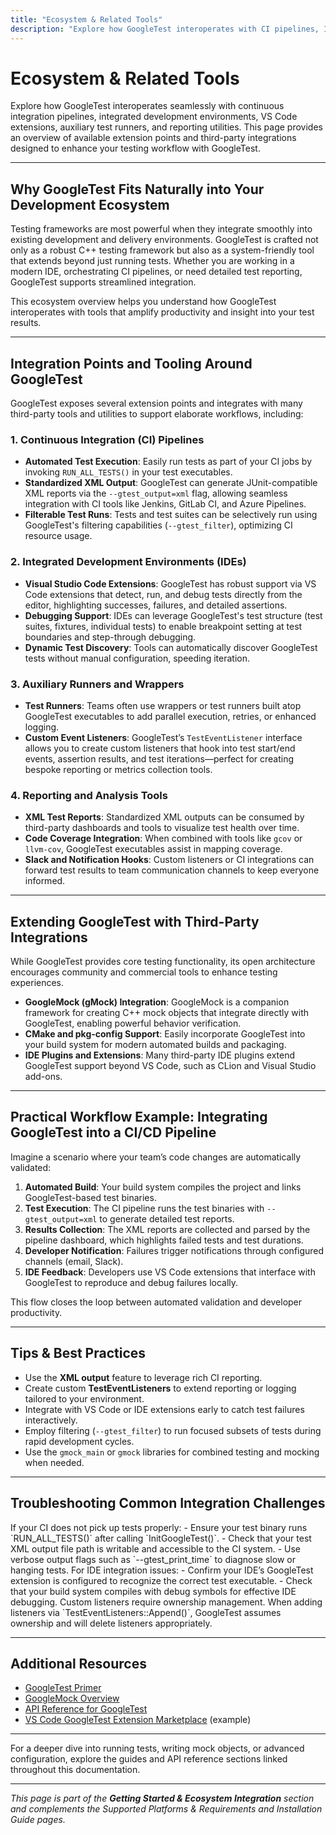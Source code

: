 ```yaml
---
title: "Ecosystem & Related Tools"
description: "Explore how GoogleTest interoperates with CI pipelines, IDEs, VS Code extensions, auxiliary runners, and reporting utilities. Get an overview of extension points and third-party integrations to extend functionality."
---
```


# Ecosystem & Related Tools

Explore how GoogleTest interoperates seamlessly with continuous integration pipelines, integrated development environments, VS Code extensions, auxiliary test runners, and reporting utilities. This page provides an overview of available extension points and third-party integrations designed to enhance your testing workflow with GoogleTest.

---

## Why GoogleTest Fits Naturally into Your Development Ecosystem

Testing frameworks are most powerful when they integrate smoothly into existing development and delivery environments. GoogleTest is crafted not only as a robust C++ testing framework but also as a system-friendly tool that extends beyond just running tests. Whether you are working in a modern IDE, orchestrating CI pipelines, or need detailed test reporting, GoogleTest supports streamlined integration.

This ecosystem overview helps you understand how GoogleTest interoperates with tools that amplify productivity and insight into your test results.

---

## Integration Points and Tooling Around GoogleTest

GoogleTest exposes several extension points and integrates with many third-party tools and utilities to support elaborate workflows, including:

### 1. Continuous Integration (CI) Pipelines

- **Automated Test Execution**: Easily run tests as part of your CI jobs by invoking `RUN_ALL_TESTS()` in your test executables.
- **Standardized XML Output**: GoogleTest can generate JUnit-compatible XML reports via the `--gtest_output=xml` flag, allowing seamless integration with CI tools like Jenkins, GitLab CI, and Azure Pipelines.
- **Filterable Test Runs**: Tests and test suites can be selectively run using GoogleTest's filtering capabilities (`--gtest_filter`), optimizing CI resource usage.

### 2. Integrated Development Environments (IDEs)

- **Visual Studio Code Extensions**: GoogleTest has robust support via VS Code extensions that detect, run, and debug tests directly from the editor, highlighting successes, failures, and detailed assertions.
- **Debugging Support**: IDEs can leverage GoogleTest's test structure (test suites, fixtures, individual tests) to enable breakpoint setting at test boundaries and step-through debugging.
- **Dynamic Test Discovery**: Tools can automatically discover GoogleTest tests without manual configuration, speeding iteration.

### 3. Auxiliary Runners and Wrappers

- **Test Runners**: Teams often use wrappers or test runners built atop GoogleTest executables to add parallel execution, retries, or enhanced logging.
- **Custom Event Listeners**: GoogleTest’s `TestEventListener` interface allows you to create custom listeners that hook into test start/end events, assertion results, and test iterations—perfect for creating bespoke reporting or metrics collection tools.

### 4. Reporting and Analysis Tools

- **XML Test Reports**: Standardized XML outputs can be consumed by third-party dashboards and tools to visualize test health over time.
- **Code Coverage Integration**: When combined with tools like `gcov` or `llvm-cov`, GoogleTest executables assist in mapping coverage.
- **Slack and Notification Hooks**: Custom listeners or CI integrations can forward test results to team communication channels to keep everyone informed.

---

## Extending GoogleTest with Third-Party Integrations

While GoogleTest provides core testing functionality, its open architecture encourages community and commercial tools to enhance testing experiences.

- **GoogleMock (gMock) Integration**: GoogleMock is a companion framework for creating C++ mock objects that integrate directly with GoogleTest, enabling powerful behavior verification.
- **CMake and pkg-config Support**: Easily incorporate GoogleTest into your build system for modern automated builds and packaging.
- **IDE Plugins and Extensions**: Many third-party IDE plugins extend GoogleTest support beyond VS Code, such as CLion and Visual Studio add-ons.

---

## Practical Workflow Example: Integrating GoogleTest into a CI/CD Pipeline

Imagine a scenario where your team’s code changes are automatically validated:

1. **Automated Build**: Your build system compiles the project and links GoogleTest-based test binaries.
2. **Test Execution**: The CI pipeline runs the test binaries with `--gtest_output=xml` to generate detailed test reports.
3. **Results Collection**: The XML reports are collected and parsed by the pipeline dashboard, which highlights failed tests and test durations.
4. **Developer Notification**: Failures trigger notifications through configured channels (email, Slack).
5. **IDE Feedback**: Developers use VS Code extensions that interface with GoogleTest to reproduce and debug failures locally.

This flow closes the loop between automated validation and developer productivity.

---

## Tips & Best Practices

- Use the **XML output** feature to leverage rich CI reporting.
- Create custom **TestEventListeners** to extend reporting or logging tailored to your environment.
- Integrate with VS Code or IDE extensions early to catch test failures interactively.
- Employ filtering (`--gtest_filter`) to run focused subsets of tests during rapid development cycles.
- Use the `gmock_main` or `gmock` libraries for combined testing and mocking when needed.

---

## Troubleshooting Common Integration Challenges

<Tip>
If your CI does not pick up tests properly:
- Ensure your test binary runs `RUN_ALL_TESTS()` after calling `InitGoogleTest()`.
- Check that your test XML output file path is writable and accessible to the CI system.
- Use verbose output flags such as `--gtest_print_time` to diagnose slow or hanging tests.
</Tip>

<Tip>
For IDE integration issues:
- Confirm your IDE’s GoogleTest extension is configured to recognize the correct test executable.
- Check that your build system compiles with debug symbols for effective IDE debugging.
</Tip>

<Note>
Custom listeners require ownership management. When adding listeners via `TestEventListeners::Append()`, GoogleTest assumes ownership and will delete listeners appropriately.
</Note>

---

## Additional Resources

- [GoogleTest Primer](https://github.com/google/googletest/blob/main/docs/primer.md)
- [GoogleMock Overview](https://github.com/google/googletest/blob/main/googlemock/README.md)
- [API Reference for GoogleTest](https://github.com/google/googletest/tree/main/docs/reference)
- [VS Code GoogleTest Extension Marketplace](https://marketplace.visualstudio.com/items?itemName=matepek.vscode-catch2-test-adapter) (example)

---

For a deeper dive into running tests, writing mock objects, or advanced configuration, explore the guides and API reference sections linked throughout this documentation.

---

*This page is part of the **Getting Started & Ecosystem Integration** section and complements the Supported Platforms & Requirements and Installation Guide pages.*
